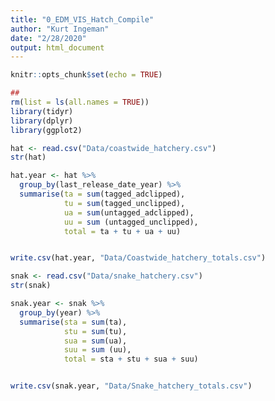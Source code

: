 ```yaml
---
title: "0_EDM_VIS_Hatch_Compile"
author: "Kurt Ingeman"
date: "2/28/2020"
output: html_document
---
```


```r
knitr::opts_chunk$set(echo = TRUE)
```


```r
## 
rm(list = ls(all.names = TRUE)) 
library(tidyr)
library(dplyr)
library(ggplot2)
```

```r
hat <- read.csv("Data/coastwide_hatchery.csv")
str(hat)

hat.year <- hat %>% 
  group_by(last_release_date_year) %>% 
  summarise(ta = sum(tagged_adclipped), 
            tu = sum(tagged_unclipped),
            ua = sum(untagged_adclipped),
            uu = sum (untagged_unclipped), 
            total = ta + tu + ua + uu)


write.csv(hat.year, "Data/Coastwide_hatchery_totals.csv")
```

```r
snak <- read.csv("Data/snake_hatchery.csv")
str(snak)

snak.year <- snak %>% 
  group_by(year) %>% 
  summarise(sta = sum(ta), 
            stu = sum(tu),
            sua = sum(ua),
            suu = sum (uu), 
            total = sta + stu + sua + suu)


write.csv(snak.year, "Data/Snake_hatchery_totals.csv")
```

